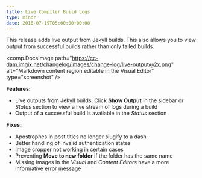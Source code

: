 ```yaml
---
title: Live Compiler Build Logs
type: minor
date: 2016-07-19T05:00:00+00:00
---
```



This release adds live output from Jekyll builds. This also allows you to view output from successful builds rather than only failed builds.

<comp.DocsImage path="https://cc-dam.imgix.net/changelog/images/change-log/live-output@2x.png" alt="Markdown content region editable in the Visual Editor" type="screenshot" />

**Features:**

* Live outputs from Jekyll builds. Click **Show Output** in the sidebar or *Status* section to view a live stream of logs during a build
* Output of a successful build is available in the *Status* section


**Fixes:**

* Apostrophes in post titles no longer slugify to a dash
* Better handling of invalid authentication states
* Image cropper not working in certain cases
* Preventing **Move to new folder** if the folder has the same name
* Missing images in the *Visual* and *Content Editors* have a more informative error message